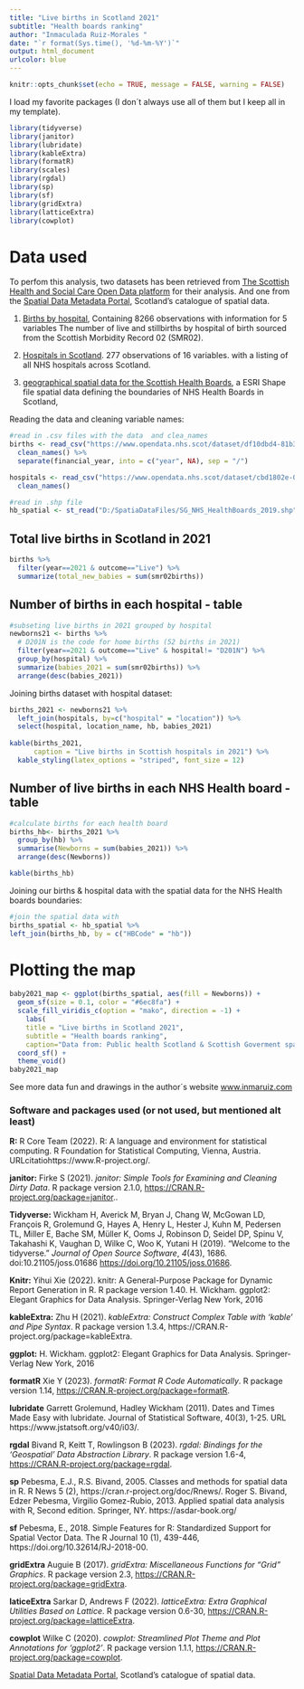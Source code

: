 ---
title: "Live births in Scotland 2021"
subtitle: "Health boards ranking"
author: "Inmaculada Ruiz-Morales "
date: "`r format(Sys.time(), '%d-%m-%Y')`"
output: html_document
urlcolor: blue
---

```{r setup, include=FALSE}
knitr::opts_chunk$set(echo = TRUE, message = FALSE, warning = FALSE)
```


I load my favorite packages (I don´t always use all of them but I keep all in my template).

```{r libraries, message=FALSE, warning=FALSE, tidy.opts=list(width.cutoff=80), tidy = TRUE}
library(tidyverse)
library(janitor)
library(lubridate)
library(kableExtra)
library(formatR)
library(scales)
library(rgdal)
library(sp)
library(sf)
library(gridExtra)
library(latticeExtra)
library(cowplot)
```

# Data used

To perfom this analysis, two datasets has been retrieved from [The Scottish Health and Social Care Open Data platform](https://www.opendata.nhs.scot/) for their analysis. And one from the [Spatial Data Metadata Portal](https://spatialdata.gov.scot/geonetwork/srv/eng/catalog.search#/home), Scotland’s catalogue of spatial data. 

1. [Births by hospital ](https://www.opendata.nhs.scot/dataset/df10dbd4-81b3-4bfa-83ac-b14a5ec62296/resource/d534ae02-7890-4fbc-8cc7-f223d53fb11b), Containing 8266 observations with information for 5 variables The number of live and stillbirths by hospital of birth sourced from the Scottish Morbidity Record 02 (SMR02).

2. [Hospitals in Scotland](https://www.opendata.nhs.scot/dataset/cbd1802e-0e04-4282-88eb-d7bdcfb120f0/resource/c698f450-eeed-41a0-88f7-c1e40a568acc). 277 observations of 16 variables. with a listing of all NHS hospitals across Scotland. 

3. [geographical spatial data for the Scottish Health Boards](https://spatialdata.gov.scot/geonetwork/srv/eng/catalog.search#/metadata/f12c3826-4b4b-40e6-bf4f-77b9ed01dc14), a ESRI Shape file spatial data defining the boundaries of NHS Health Boards in Scotland,  

Reading the data and cleaning variable names:

```{r read in the data}
#read in .csv files with the data  and clea_names
births <- read_csv("https://www.opendata.nhs.scot/dataset/df10dbd4-81b3-4bfa-83ac-b14a5ec62296/resource/d534ae02-7890-4fbc-8cc7-f223d53fb11b/download/10.3_birthsbyhospital.csv") %>%
  clean_names() %>%
  separate(financial_year, into = c("year", NA), sep = "/")

hospitals <- read_csv("https://www.opendata.nhs.scot/dataset/cbd1802e-0e04-4282-88eb-d7bdcfb120f0/resource/c698f450-eeed-41a0-88f7-c1e40a568acc/download/current-hospital_flagged20211216.csv") %>%
  clean_names()

#read in .shp file
hb_spatial <- st_read("D:/SpatiaDataFiles/SG_NHS_HealthBoards_2019.shp")
```




## Total live births in Scotland in 2021

```{r}
births %>%
  filter(year==2021 & outcome=="Live") %>%
  summarize(total_new_babies = sum(smr02births))
```


## Number of births in each hospital - table

```{r}
#subseting live births in 2021 grouped by hospital
newborns21 <- births %>%
  # D201N is the code for home births (52 births in 2021)
  filter(year==2021 & outcome=="Live" & hospital!= "D201N") %>%
  group_by(hospital) %>%
  summarize(babies_2021 = sum(smr02births)) %>%
  arrange(desc(babies_2021))
```


Joining births dataset with hospital dataset:

```{r}
births_2021 <- newborns21 %>%
  left_join(hospitals, by=c("hospital" = "location")) %>%
  select(hospital, location_name, hb, babies_2021)
  
kable(births_2021, 
      caption = "Live births in Scottish hospitals in 2021") %>%
  kable_styling(latex_options = "striped", font_size = 12)
```

## Number of live births in each NHS Health board - table

```{r}
#calculate births for each health board
births_hb<- births_2021 %>%
  group_by(hb) %>%
  summarise(Newborns = sum(babies_2021)) %>%
  arrange(desc(Newborns))

kable(births_hb)

```

Joining our births & hospital data with the spatial data for the NHS Health boards boundaries:

```{r }
#join the spatial data with
births_spatial <- hb_spatial %>%
left_join(births_hb, by = c("HBCode" = "hb"))
```


# Plotting the map

```{r}
baby2021_map <- ggplot(births_spatial, aes(fill = Newborns)) + 
  geom_sf(size = 0.1, color = "#6ec8fa") + 
  scale_fill_viridis_c(option = "mako", direction = -1) +
    labs(
    title = "Live births in Scotland 2021",
    subtitle = "Health boards ranking",
    caption="Data from: Public health Scotland & Scottish Goverment spatial data") + 
  coord_sf() +
  theme_void()
baby2021_map
```



See more data fun and drawings in the author´s website [www.inmaruiz.com](https://inmaruiz.com/index.php/machine-learning/)



### Software and packages used (or not used, but mentioned alt least)

**R:** R Core Team (2022). R: A language and environment for statistical computing. R Foundation for Statistical Computing, Vienna, Austria.
URLcitatiohttps://www.R-project.org/.

**janitor:** Firke S (2021). _janitor: Simple Tools for Examining and Cleaning Dirty Data_. R package version 2.1.0,
  <https://CRAN.R-project.org/package=janitor>..

**Tidyverse:**  Wickham H, Averick M, Bryan J, Chang W, McGowan LD, François R, Grolemund G, Hayes A, Henry L, Hester J,
  Kuhn M, Pedersen TL, Miller E, Bache SM, Müller K, Ooms J, Robinson D, Seidel DP, Spinu V, Takahashi K,
  Vaughan D, Wilke C, Woo K, Yutani H (2019). “Welcome to the tidyverse.” _Journal of Open Source
  Software_, *4*(43), 1686. doi:10.21105/joss.01686 <https://doi.org/10.21105/joss.01686>.

**Knitr:** Yihui Xie (2022). knitr: A General-Purpose Package for Dynamic Report Generation in R. R package version 1.40.
H. Wickham. ggplot2: Elegant Graphics for Data Analysis. Springer-Verlag New York, 2016

**kableExtra:**  Zhu H (2021). _kableExtra: Construct Complex Table with 'kable' and Pipe Syntax_. R package version 1.3.4, https://CRAN.R-project.org/package=kableExtra.
  
**ggplot:**  H. Wickham. ggplot2: Elegant Graphics for Data Analysis. Springer-Verlag New York, 2016

**formatR**  Xie Y (2023). _formatR: Format R Code Automatically_. R package version 1.14,
  <https://CRAN.R-project.org/package=formatR>.
  
**lubridate**   Garrett Grolemund, Hadley Wickham (2011). Dates and Times Made Easy with lubridate. Journal of
  Statistical Software, 40(3), 1-25. URL https://www.jstatsoft.org/v40/i03/.

**rgdal** Bivand R, Keitt T, Rowlingson B (2023). _rgdal: Bindings for the 'Geospatial' Data Abstraction Library_.
  R package version 1.6-4, <https://CRAN.R-project.org/package=rgdal>.

**sp**   Pebesma, E.J., R.S. Bivand, 2005. Classes and methods for spatial data in R. R News 5 (2),
  https://cran.r-project.org/doc/Rnews/.
  Roger S. Bivand, Edzer Pebesma, Virgilio Gomez-Rubio, 2013. Applied spatial data analysis with R, Second
  edition. Springer, NY. https://asdar-book.org/
  
**sf** Pebesma, E., 2018. Simple Features for R: Standardized Support for Spatial Vector Data. The R Journal 10
  (1), 439-446, https://doi.org/10.32614/RJ-2018-00.
  
**gridExtra**  Auguie B (2017). _gridExtra: Miscellaneous Functions for "Grid" Graphics_. R package version 2.3,
  <https://CRAN.R-project.org/package=gridExtra>.

**laticeExtra** Sarkar D, Andrews F (2022). _latticeExtra: Extra Graphical Utilities Based on Lattice_. R package
  version 0.6-30, <https://CRAN.R-project.org/package=latticeExtra>.
  
**cowplot** Wilke C (2020). _cowplot: Streamlined Plot Theme and Plot Annotations for 'ggplot2'_. R package version 1.1.1,
  <https://CRAN.R-project.org/package=cowplot>.
  
[Spatial Data Metadata Portal](https://spatialdata.gov.scot/geonetwork/srv/eng/catalog.search#/home), Scotland’s catalogue of spatial data. 
  


